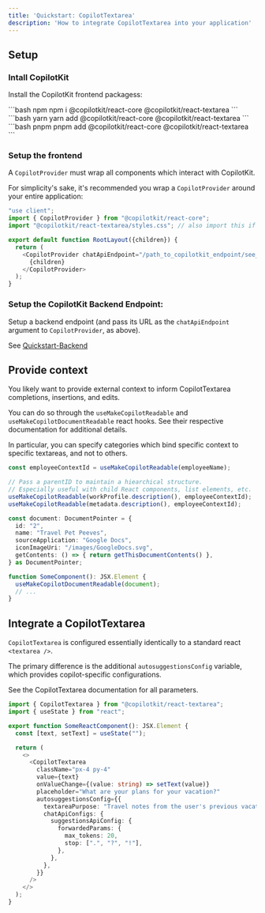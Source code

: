 ```yaml
---
title: 'Quickstart: CopilotTextarea'
description: 'How to integrate CopilotTextarea into your application'
---
```


## Setup

### Intall CopilotKit

Install the CopilotKit frontend packagess:

<CodeGroup>
  ```bash npm
  npm i @copilotkit/react-core @copilotkit/react-textarea
  ``` 
  ```bash yarn
  yarn add @copilotkit/react-core @copilotkit/react-textarea
  ```
  ```bash pnpm
  pnpm add @copilotkit/react-core @copilotkit/react-textarea
  ```
</CodeGroup>

### Setup the frontend

A `CopilotProvider` must wrap all components which interact with CopilotKit.

For simplicity's sake, it's recommended you wrap a `CopilotProvider` around your entire application:

```ts
"use client";
import { CopilotProvider } from "@copilotkit/react-core";
import "@copilotkit/react-textarea/styles.css"; // also import this if you want to use the CopilotTextarea component

export default function RootLayout({children}) {
  return (
    <CopilotProvider chatApiEndpoint="/path_to_copilotkit_endpoint/see_below">
      {children}
    </CopilotProvider>
  );
}
```

### Setup the CopilotKit Backend Endpoint:

Setup a backend endpoint (and pass its URL as the `chatApiEndpoint` argument to `CopilotProvider`, as above).

See [Quickstart-Backend](/getting-started/quickstart-backend)


## Provide context
You likely want to provide external context to inform CopilotTextarea completions, insertions, and edits.

You can do so through the `useMakeCopilotReadable` and `useMakeCopilotDocumentReadable` react hooks.
See their respective documentation for additional details.

In particular, you can specify categories which bind specific context to specific textareas, and not to others.

```ts
const employeeContextId = useMakeCopilotReadable(employeeName);

// Pass a parentID to maintain a hiearchical structure.
// Especially useful with child React components, list elements, etc.
useMakeCopilotReadable(workProfile.description(), employeeContextId);
useMakeCopilotReadable(metadata.description(), employeeContextId);

const document: DocumentPointer = {
  id: "2",
  name: "Travel Pet Peeves",
  sourceApplication: "Google Docs",
  iconImageUri: "/images/GoogleDocs.svg",
  getContents: () => { return getThisDocumentContents() },
} as DocumentPointer;

function SomeComponent(): JSX.Element {
  useMakeCopilotDocumentReadable(document);
  // ...
}
```


## Integrate a CopilotTextarea

`CopilotTextarea` is configured essentially identically to a standard react `<textarea />`.

The primary difference is the additional `autosuggestionsConfig` variable, which provides copilot-specific configurations.

See the CopilotTextarea documentation for all parameters. 

```ts
import { CopilotTextarea } from "@copilotkit/react-textarea";
import { useState } from "react";

export function SomeReactComponent(): JSX.Element {
  const [text, setText] = useState("");

  return (
    <>
      <CopilotTextarea
        className="px-4 py-4"
        value={text}
        onValueChange={(value: string) => setText(value)}
        placeholder="What are your plans for your vacation?"
        autosuggestionsConfig={{
          textareaPurpose: "Travel notes from the user's previous vacations. Likely written in a colloquial style, but adjust as needed.",
          chatApiConfigs: {
            suggestionsApiConfig: {
              forwardedParams: {
                max_tokens: 20,
                stop: [".", "?", "!"],
              },
            },
          },
        }}
      />
    </>
  );
}
```

